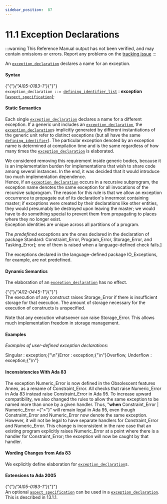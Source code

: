 ---
sidebar_position:  87
---

# 11.1 Exception Declarations

:::warning
This Reference Manual output has not been verified,
and may contain omissions or errors.
Report any problems on the [tracking issue](https://github.com/ada-lang-io/ada-lang-io/issues/20)
:::


<p>An <code><a href="../AA-11/AA-11.1#S0303">exception_declaration</a></code> declares a name for an exception. <br /></p>


#### Syntax


<CodeBlock>
{"{"}<em>{"AI05-0183-1"}</em>{"}"} <br /><code>exception_declaration</code><a id="S0303"></a><code> ::= </code><code><a href="../AA-3/AA-3.3#S0033">defining_identifier_list</a></code> : <strong>exception</strong><br />   [<code><a href="../AA-13/AA-13.1#S0346">aspect_specification</a></code>];<br />

</CodeBlock>

#### Static Semantics

<p>Each single <code><a href="../AA-11/AA-11.1#S0303">exception_declaration</a></code> declares a name for a different exception. If a generic unit includes an <code><a href="../AA-11/AA-11.1#S0303">exception_declaration</a></code>, the <code><a href="../AA-11/AA-11.1#S0303">exception_declaration</a></code>s implicitly generated by different instantiations of the generic unit refer to distinct exceptions (but all have the same <code><a href="../AA-3/AA-3.1#S0022">defining_identifier</a></code>). The particular exception denoted by an exception name is determined at compilation time and is the same regardless of how many times the <code><a href="../AA-11/AA-11.1#S0303">exception_declaration</a></code> is elaborated. <br /></p>

<Admonition type="aarm" aarm="reason" title="Reason: ">
<strong></strong>We considered removing this requirement inside generic bodies, because it is an implementation burden for implementations that wish to share code among several instances. In the end, it was decided that it would introduce too much implementation dependence. <br /></Admonition>

<Admonition type="aarm" aarm="ramification" title="Ramification: ">
<strong></strong>Hence, if an <code><a href="../AA-11/AA-11.1#S0303">exception_declaration</a></code> occurs in a recursive subprogram, the exception name denotes the same exception for all invocations of the recursive subprogram. The reason for this rule is that we allow an exception occurrence to propagate out of its declaration's innermost containing master; if exceptions were created by their declarations like other entities, they would presumably be destroyed upon leaving the master; we would have to do something special to prevent them from propagating to places where they no longer exist. <br /></Admonition>

<Admonition type="aarm" aarm="ramification" title="Ramification: ">
<strong></strong>Exception identities are unique across all partitions of a program. <br /></Admonition>

<p>The <em>predefined</em> exceptions are the ones declared in the declaration of package Standard: Constraint_Error, Program_Error, Storage_Error, and Tasking_Error[; one of them is raised when a language-defined check fails.] <br /></p>

<Admonition type="aarm" aarm="ramification" title="Ramification: ">
<strong></strong>The exceptions declared in the language-defined package IO_Exceptions, for example, are not predefined. <br /></Admonition>


#### Dynamic Semantics

<p>The elaboration of an <code><a href="../AA-11/AA-11.1#S0303">exception_declaration</a></code> has no effect.<br /></p>

<p>{"{"}<em>{"AI12-0445-1"}</em>{"}"} <br />The execution of any construct raises Storage_Error if there is insufficient storage for that execution. The amount of storage necessary for the execution of constructs is unspecified. <br /></p>

<Admonition type="aarm" aarm="ramification" title="Ramification: ">
<strong></strong>Note that any execution whatsoever can raise Storage_Error. This allows much implementation freedom in storage management. <br /></Admonition>


#### Examples

<p><em>Examples of user-defined exception declarations:</em> <br /></p>

<CodeBlock>
Singular : exception;{"\n"}Error    : exception;{"\n"}Overflow, Underflow : exception;{"\n"}

</CodeBlock>

#### Inconsistencies With Ada 83

<Admonition type="aarm" aarm="note" title="Note: ">
The exception Numeric_Error is now defined in the Obsolescent features Annex, as a rename of Constraint_Error. All checks that raise Numeric_Error in Ada 83 instead raise Constraint_Error in Ada 95. To increase upward compatibility, we also changed the rules to allow the same exception to be named more than once by a given handler. Thus, "<strong>when</strong> Constraint_Error | Numeric_Error ={">"}" will remain legal in Ada 95, even though Constraint_Error and Numeric_Error now denote the same exception. However, it will not be legal to have separate handlers for Constraint_Error and Numeric_Error. This change is inconsistent in the rare case that an existing program explicitly raises Numeric_Error at a point where there is a handler for Constraint_Error; the exception will now be caught by that handler. <br /></Admonition>


#### Wording Changes from Ada 83

<Admonition type="aarm" aarm="note" title="Note: ">
We explicitly define elaboration for <code><a href="../AA-11/AA-11.1#S0303">exception_declaration</a></code>s. <br /></Admonition>


#### Extensions to Ada 2005

<Admonition type="aarm" aarm="note" title="Note: ">
{"{"}<em>{"AI05-0183-1"}</em>{"}"} <br />An optional <code><a href="../AA-13/AA-13.1#S0346">aspect_specification</a></code> can be used in a <code><a href="../AA-11/AA-11.1#S0303">exception_declaration</a></code>. This is described in 13.1.1. <br /></Admonition>

